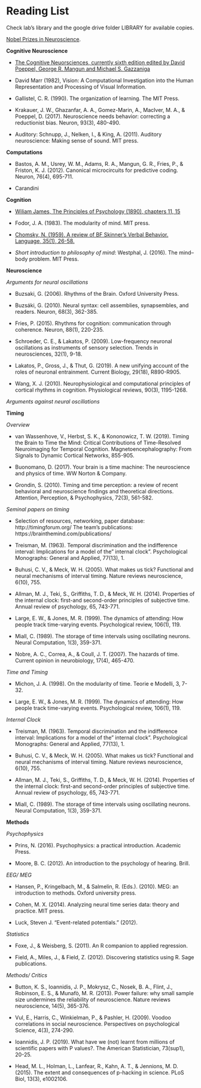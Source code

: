 # Reading List

Check lab's library and the google drive folder LIBRARY for available copies. 

[Nobel Prizes in Neuroscience](https://www.nobelprizemedicine.org/selecting-laureates/history/the-nobel-prizes-in-the-field-of-neuroscience/#:~:text=The%20Nobel%20Prizes%20in%20the%20field%20of%20neuroscience%2Dfrom%20Camillo,Moser%20and%20Edvard%20I%20Moser&text=No%20less%20than%2017%20Nobel,no%20less%20than%2040%20laureates).


**Cognitive Neuroscience**

* [The Cognitive Neuorsciences, currently sixth edition edited by David Poeppel, George R. Mangun and Michael S. Gazzaniga](https://mitpress.mit.edu/books/cognitive-neurosciences-sixth-edition)

* David Marr (1982), Vision: A Computational Investigation into the Human Representation and Processing of Visual Information.

* Gallistel, C. R. (1990). The organization of learning. The MIT Press.

* Krakauer, J. W., Ghazanfar, A. A., Gomez-Marin, A., MacIver, M. A., & Poeppel, D. (2017). Neuroscience needs behavior: correcting a reductionist bias. Neuron, 93(3), 480-490.

* Auditory: Schnupp, J., Nelken, I., & King, A. (2011). Auditory neuroscience: Making sense of sound. MIT press.


**Computations**

* Bastos, A. M., Usrey, W. M., Adams, R. A., Mangun, G. R., Fries, P., & Friston, K. J. (2012). Canonical microcircuits for predictive coding. Neuron, 76(4), 695-711.

* Carandini


**Cognition**

* [Wiliam James, The Principles of Psychology (1890), chapters 11, 15](http://psychclassics.yorku.ca/James/Principles/index.htm)

* Fodor, J. A. (1983). The modularity of mind. MIT press.

* [Chomsky, N. (1959). A review of BF Skinner's Verbal Behavior. Language, 35(1), 26-58.](http://cogprints.org/1148/1/chomsky.htm)

* _Short introduction to philosophy of mind_: Westphal, J. (2016). The mind–body problem. MIT Press.


**Neuroscience**

_Arguments for neural oscillations_

* Buzsaki, G. (2006). Rhythms of the Brain. Oxford University Press.
* Buzsáki, G. (2010). Neural syntax: cell assemblies, synapsembles, and readers. Neuron, 68(3), 362-385.

* Fries, P. (2015). Rhythms for cognition: communication through coherence. Neuron, 88(1), 220-235.

* Schroeder, C. E., & Lakatos, P. (2009). Low-frequency neuronal oscillations as instruments of sensory selection. Trends in neurosciences, 32(1), 9-18.

* Lakatos, P., Gross, J., & Thut, G. (2019). A new unifying account of the roles of neuronal entrainment. Current Biology, 29(18), R890-R905.

* Wang, X. J. (2010). Neurophysiological and computational principles of cortical rhythms in cognition. Physiological reviews, 90(3), 1195-1268.

_Arguments against neural oscillations_


**Timing**

_Overview_

* van Wassenhove, V., Herbst, S. K., & Kononowicz, T. W. (2019). Timing the Brain to Time the Mind: Critical Contributions of Time-Resolved Neuroimaging for Temporal Cognition. Magnetoencephalography: From Signals to Dynamic Cortical Networks, 855-905.

* Buonomano, D. (2017). Your brain is a time machine: The neuroscience and physics of time. WW Norton & Company.

* Grondin, S. (2010). Timing and time perception: a review of recent behavioral and neuroscience findings and theoretical directions. Attention, Perception, & Psychophysics, 72(3), 561-582.


_Seminal papers on timing_

* Selection of resources, networking, paper database: http://timingforum.org/
The team's publications: https://brainthemind.com/publications/

* Treisman, M. (1963). Temporal discrimination and the indifference interval: Implications for a model of the" internal clock". Psychological Monographs: General and Applied, 77(13), 1.  

* Buhusi, C. V., & Meck, W. H. (2005). What makes us tick? Functional and neural mechanisms of interval timing. Nature reviews neuroscience, 6(10), 755.

* Allman, M. J., Teki, S., Griffiths, T. D., & Meck, W. H. (2014). Properties of the internal clock: first-and second-order principles of subjective time. Annual review of psychology, 65, 743-771.

* Large, E. W., & Jones, M. R. (1999). The dynamics of attending: How people track time-varying events. Psychological review, 106(1), 119.

* Miall, C. (1989). The storage of time intervals using oscillating neurons. Neural Computation, 1(3), 359-371.

* Nobre, A. C., Correa, A., & Coull, J. T. (2007). The hazards of time. Current opinion in neurobiology, 17(4), 465-470.


_Time and Timing_

* Michon, J. A. (1998). On the modularity of time. Teorie e Modelli, 3, 7-32.

* Large, E. W., & Jones, M. R. (1999). The dynamics of attending: How people track time-varying events. Psychological review, 106(1), 119.

_Internal Clock_

* Treisman, M. (1963). Temporal discrimination and the indifference interval: Implications for a model of the" internal clock". Psychological Monographs: General and Applied, 77(13), 1.  

* Buhusi, C. V., & Meck, W. H. (2005). What makes us tick? Functional and neural mechanisms of interval timing. Nature reviews neuroscience, 6(10), 755.

* Allman, M. J., Teki, S., Griffiths, T. D., & Meck, W. H. (2014). Properties of the internal clock: first-and second-order principles of subjective time. Annual review of psychology, 65, 743-771.

* Miall, C. (1989). The storage of time intervals using oscillating neurons. Neural Computation, 1(3), 359-371.



**Methods**

_Psychophysics_

* Prins, N. (2016). Psychophysics: a practical introduction. Academic Press.

* Moore, B. C. (2012). An introduction to the psychology of hearing. Brill.


_EEG/ MEG_

* Hansen, P., Kringelbach, M., & Salmelin, R. (Eds.). (2010). MEG: an introduction to methods. Oxford university press.

* Cohen, M. X. (2014). Analyzing neural time series data: theory and practice. MIT press.

* Luck, Steven J. "Event-related potentials." (2012).


_Statistics_

* Foxe, J., & Weisberg, S. (2011). An R companion to applied regression.

* Field, A., Miles, J., & Field, Z. (2012). Discovering statistics using R. Sage publications.


_Methods/ Critics_

* Button, K. S., Ioannidis, J. P., Mokrysz, C., Nosek, B. A., Flint, J., Robinson, E. S., & Munafò, M. R. (2013). Power failure: why small sample size undermines the reliability of neuroscience. Nature reviews neuroscience, 14(5), 365-376.

* Vul, E., Harris, C., Winkielman, P., & Pashler, H. (2009). Voodoo correlations in social neuroscience. Perspectives on psychological Science, 4(3), 274-290.

* Ioannidis, J. P. (2019). What have we (not) learnt from millions of scientific papers with P values?. The American Statistician, 73(sup1), 20-25.

* Head, M. L., Holman, L., Lanfear, R., Kahn, A. T., & Jennions, M. D. (2015). The extent and consequences of p-hacking in science. PLoS Biol, 13(3), e1002106.

